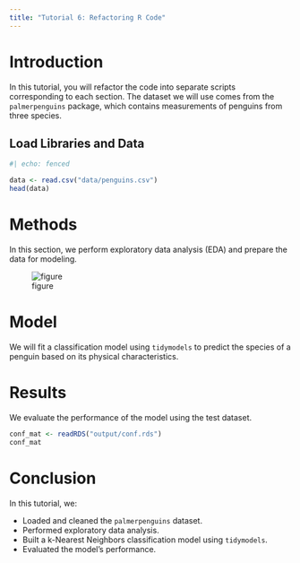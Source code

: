 ```yaml
---
title: "Tutorial 6: Refactoring R Code"
---
```


# Introduction

In this tutorial, you will refactor the code into separate scripts corresponding
to each section. The dataset we will use comes from the `palmerpenguins` package,
which contains measurements of penguins from three species.

## Load Libraries and Data

```r
#| echo: fenced

data <- read.csv("data/penguins.csv")
head(data)
```

# Methods

In this section, we perform exploratory data analysis (EDA) and prepare the data
for modeling.

![figure](output/plot.png)

# Model

We will fit a classification model using `tidymodels` to predict the species of a penguin based on its physical characteristics.


# Results

We evaluate the performance of the model using the test dataset.

```r
conf_mat <- readRDS("output/conf.rds")
conf_mat
```

# Conclusion

In this tutorial, we:

  - Loaded and cleaned the `palmerpenguins` dataset.
- Performed exploratory data analysis.
- Built a k-Nearest Neighbors classification model using `tidymodels`.
- Evaluated the model's performance.
